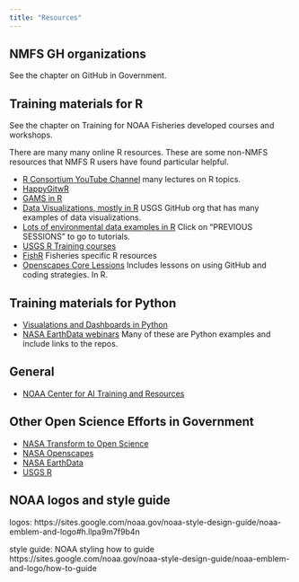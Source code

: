 ```yaml
---
title: "Resources"
---
```


## NMFS GH organizations

  See the chapter on GitHub in Government.
  
## Training materials for R

See the chapter on Training for NOAA Fisheries developed courses and workshops.

There are many many online R resources. These are some non-NMFS resources that NMFS R users have found particular helpful.
  
* [R Consortium YouTube Channel](https://www.youtube.com/channel/UC_R5smHVXRYGhZYDJsnXTwg) many lectures on R topics.
* [HappyGitwR](https://happygitwithr.com/)
* [GAMS in R](https://noamross.github.io/gams-in-r-course)
* [Data Visualizations, mostly in R](https://github.com/USGS-VIZLAB) USGS GitHub org that has many examples of data visualizations.
* [Lots of environmental data examples in R](http://eco-data-science.github.io/) Click on "PREVIOUS SESSIONS" to go to tutorials.
* [USGS R Training courses](https://owi.usgs.gov/R/training-curriculum/intro-curriculum/)
* [FishR](https://fishr-core-team.github.io/fishR/) Fisheries specific R resources
* [Openscapes Core Lessions](https://openscapes.github.io/series/core-lessons/) Includes lessons on using GitHub and coding strategies. In R.

## Training materials for Python

* [Visualations and Dashboards in Python](https://towardsdatascience.com/visualization-and-interactive-dashboard-in-python-c2f2a88b2ba3 )
* [NASA EarthData webinars](https://earthdata.nasa.gov/learn/user-resources/webinars-and-tutorials) Many of these are Python examples and include links to the repos.

## General

* [NOAA Center for AI Training and Resources](https://www.noaa.gov/noaa-center-for-artificial-intelligence/training-and-resources)

<!--
## NOAA specific packages

* [rnoaa](https://docs.ropensci.org/rnoaa/) An R interface to many NOAA data sources: climate data, ocean data, weather data, etc.
* [crawl](https://jmlondon.github.io/crwexampleakbs/analysis.html) An R package that provides analytical tools for estimating the movement paths of animals from telemetry data.
* [uswebr](https://github.com/jmlondon/uswebr) RMarkdown template based on the U.S. Web Design Standards. [Example of output](https://jmlondon.github.io/crwexampleakbs/analysis.html).
-->

## Other Open Science Efforts in Government

* [NASA Transform to Open Science](https://github.com/nasa/Transform-to-Open-Science)
* [NASA Openscapes](nasa-openscapes.github.io)
* [NASA EarthData](https://earthdata.nasa.gov/)
* [USGS R](https://owi.usgs.gov/R/)


## NOAA logos and style guide

logos: https://sites.google.com/noaa.gov/noaa-style-design-guide/noaa-emblem-and-logo#h.llpa9m7f9b4n

style guide: NOAA styling how to guide https://sites.google.com/noaa.gov/noaa-style-design-guide/noaa-emblem-and-logo/how-to-guide

